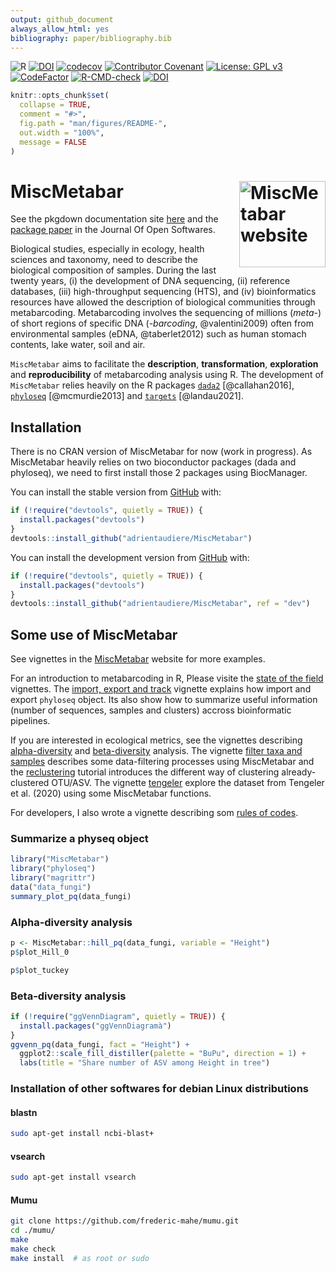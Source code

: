 ```yaml
---
output: github_document
always_allow_html: yes
bibliography: paper/bibliography.bib
---
```


![R](https://img.shields.io/badge/r-%23276DC3.svg?style=for-the-badge&logo=r&logoColor=white)
<a href="https://zenodo.org/badge/latestdoi/268765075"><img src="https://zenodo.org/badge/268765075.svg" alt="DOI"></a>
[![codecov](https://codecov.io/gh/adrientaudiere/MiscMetabar/graph/badge.svg?token=NXFRSIKYC0)](https://app.codecov.io/gh/adrientaudiere/MiscMetabar)
[![Contributor Covenant](https://img.shields.io/badge/Contributor%20Covenant-2.1-4baaaa.svg)](code_of_conduct.md) 
[![License: GPL v3](https://img.shields.io/badge/License-GPL%20v3-blue.svg)](https://www.gnu.org/licenses/gpl-3.0)
[![CodeFactor](https://www.codefactor.io/repository/github/adrientaudiere/miscmetabar/badge/master)](https://www.codefactor.io/repository/github/adrientaudiere/miscmetabar/overview/master)
[![R-CMD-check](https://github.com/adrientaudiere/MiscMetabar/actions/workflows/R-CMD-check.yaml/badge.svg)](https://github.com/adrientaudiere/MiscMetabar/actions/workflows/R-CMD-check.yaml)
[![DOI](https://joss.theoj.org/papers/10.21105/joss.06038/status.svg)](https://doi.org/10.21105/joss.06038)

<!-- README.md is generated from README.Rmd. Please edit that file -->
<!-- devtools::build_readme() -->

```r
knitr::opts_chunk$set(
  collapse = TRUE,
  comment = "#>",
  fig.path = "man/figures/README-",
  out.width = "100%",
  message = FALSE
)
```

# MiscMetabar <a href="https://adrientaudiere.github.io/MiscMetabar/"><img src="https://adrientaudiere.github.io/MiscMetabar/reference/figures/logo.png" align="right" height="138" alt="MiscMetabar website" /></a>

See the pkgdown documentation site [here](https://adrientaudiere.github.io/MiscMetabar/) and the [package paper](https://doi.org/10.21105/joss.06038) in the Journal Of Open Softwares. 

Biological studies, especially in ecology, health sciences and taxonomy, need to describe the biological composition of samples. During the last twenty years, (i) the development of DNA sequencing, (ii) reference databases, (iii) high-throughput sequencing (HTS), and (iv) bioinformatics resources have allowed the description of biological communities through metabarcoding. Metabarcoding involves the sequencing of millions (*meta*-) of short regions of specific DNA (*-barcoding*, @valentini2009) often from environmental samples (eDNA, @taberlet2012) such as human stomach contents, lake water, soil and air.

`MiscMetabar` aims to facilitate the **description**, **transformation**, **exploration** and **reproducibility** of metabarcoding analysis using R. The development of `MiscMetabar` relies heavily on the R packages [`dada2`](https://benjjneb.github.io/dada2/index.html) [@callahan2016], [`phyloseq`](https://joey711.github.io/phyloseq/) [@mcmurdie2013] and [`targets`](https://books.ropensci.org/targets/) [@landau2021]. 



## Installation

There is no CRAN version of MiscMetabar for now (work in
progress). As MiscMetabar heavily relies on two bioconductor packages
(dada and phyloseq), we need to first install those 2 packages using
BiocManager.

You can install the stable version from [GitHub](https://github.com/)
with:

```r
if (!require("devtools", quietly = TRUE)) {
  install.packages("devtools")
}
devtools::install_github("adrientaudiere/MiscMetabar")
```

You can install the development version from
[GitHub](https://github.com/) with:

```r
if (!require("devtools", quietly = TRUE)) {
  install.packages("devtools")
}
devtools::install_github("adrientaudiere/MiscMetabar", ref = "dev")
```


## Some use of MiscMetabar

See vignettes in the [MiscMetabar](https://adrientaudiere.github.io/MiscMetabar/) website for more examples.

For an introduction to metabarcoding in R, Please visite the [state of the field](https://adrientaudiere.github.io/MiscMetabar/articles/states_of_fields_in_R.html) vignettes. The [import, export and track](https://adrientaudiere.github.io/MiscMetabar/articles/import_export_track.html) vignette explains how import and export `phyloseq` object. Its also show how to summarize useful information (number of sequences, samples and clusters) accross bioinformatic pipelines. 
 
If you are interested in ecological metrics, see the vignettes describing [alpha-diversity](https://adrientaudiere.github.io/MiscMetabar/articles/alpha-div.html) and [beta-diversity](https://adrientaudiere.github.io/MiscMetabar/articles/beta-div.html) analysis. 
The vignette [filter taxa and samples](https://adrientaudiere.github.io/MiscMetabar/articles/filter.html) describes some data-filtering processes using MiscMetabar and the [reclustering](https://adrientaudiere.github.io/MiscMetabar/articles/Reclustering.html) tutorial introduces the different way of clustering already-clustered OTU/ASV. The vignette [tengeler](https://adrientaudiere.github.io/MiscMetabar/articles/tengeler.html) explore the dataset from Tengeler et al. (2020) using some MiscMetabar functions.

For developers, I also wrote a vignette describing som [rules of codes](https://adrientaudiere.github.io/MiscMetabar/articles/Rules.html). 


### Summarize a physeq object

```r
library("MiscMetabar")
library("phyloseq")
library("magrittr")
data("data_fungi")
summary_plot_pq(data_fungi)
```

### Alpha-diversity analysis

```r
p <- MiscMetabar::hill_pq(data_fungi, variable = "Height")
p$plot_Hill_0
```

```r
p$plot_tuckey
```

### Beta-diversity analysis

```r
if (!require("ggVennDiagram", quietly = TRUE)) {
  install.packages("ggVennDiagramà")
}
ggvenn_pq(data_fungi, fact = "Height") +
  ggplot2::scale_fill_distiller(palette = "BuPu", direction = 1) +
  labs(title = "Share number of ASV among Height in tree")
```

### Installation of other softwares for debian Linux distributions

#### blastn

```sh
sudo apt-get install ncbi-blast+
```

#### vsearch

```sh
sudo apt-get install vsearch
```

#### Mumu

```sh
git clone https://github.com/frederic-mahe/mumu.git
cd ./mumu/
make
make check
make install  # as root or sudo
```
